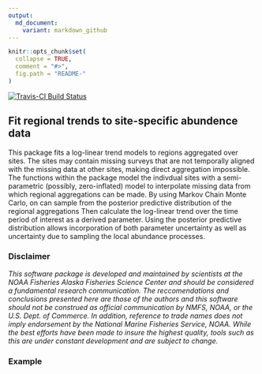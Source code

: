 ```yaml
---
output:
  md_document:
    variant: markdown_github
---
```


<!-- README.md is generated from README.Rmd. Please edit that file -->

```r
knitr::opts_chunk$set(
  collapse = TRUE,
  comment = "#>",
  fig.path = "README-"
)
```

[![Travis-CI Build Status](https://travis-ci.org/NMML/crawl.svg?branch=devel)](https://travis-ci.org/NMML/crawl)

## Fit regional trends to site-specific abundence data

This package fits a log-linear trend models to regions aggregated over sites. The sites may contain missing surveys that are not temporally aligned with the missing data at other sites, making direct aggregation impossible. The functions within the package model the indivdual sites with a semi-parametric (possibly, zero-inflated) model to interpolate missing data from which regional aggregations can be made. By using Markov Chain Monte Carlo, on can sample from the posterior predictive distribution of the regional aggregations Then calculate the log-linear trend over the time period of interest as a derived parameter. Using the posterior predictive distribution allows incorporation of both parameter uncertainty as well as uncertainty due to sampling the local abundance processes.


### Disclaimer

*This software package is developed and maintained by scientists at the NOAA Fisheries Alaska Fisheries Science Center and should be considered a fundamental research communication. The reccomendations and conclusions presented here are those of the authors and this software should not be construed as official communication by NMFS, NOAA, or the U.S. Dept. of Commerce. In addition, reference to trade names does not imply endorsement by the National Marine Fisheries Service, NOAA. While the best efforts have been made to insure the highest quality, tools such as this are under constant development and are subject to change.*

### Example
